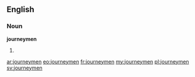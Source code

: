 ==English==

===Noun===
'''journeymen'''

# {{plural of|[[journeyman]]}}

[[ar:journeymen]]
[[eo:journeymen]]
[[fr:journeymen]]
[[my:journeymen]]
[[pl:journeymen]]
[[sv:journeymen]]